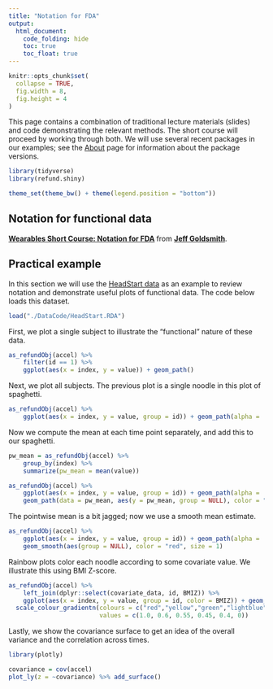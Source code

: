 ```yaml
---
title: "Notation for FDA"
output:
  html_document: 
    code_folding: hide
    toc: true
    toc_float: true
---
```


```r
knitr::opts_chunk$set(
  collapse = TRUE,
  fig.width = 8,
  fig.height = 4
)
```

This page contains a combination of traditional lecture materials (slides) and code demonstrating the relevant methods. The short course will proceed by working through both. We will use several recent packages in our examples; see the [About](./About.html) page for information about the package versions.

```r

library(tidyverse)
library(refund.shiny)

theme_set(theme_bw() + theme(legend.position = "bottom"))
```

## Notation for functional data

<script async class="speakerdeck-embed" data-id="22db63f1cf324ec6b998c631191af6ed" data-ratio="1.33333333333333" src="//speakerdeck.com/assets/embed.js"></script>
<div style="margin-bottom:5px"> <strong> <a href="https://speakerdeck.com/jeffgoldsmith/short-course-notation" title="Wearables Short Course: Notation for FDA" target="_blank">Wearables Short Course: Notation for FDA</a> </strong> from <strong><a href="https://speakerdeck.com/jeffgoldsmith" target="_blank">Jeff Goldsmith</a></strong>. </div>

## Practical example

In this section we will use the [HeadStart data](./Data.html) as an example to review notation and demonstrate useful plots of functional data. The code below loads this dataset.

```r

load("./DataCode/HeadStart.RDA")

```

First, we plot a single subject to illustrate the "functional" nature of these data. 

```r

as_refundObj(accel) %>% 
	filter(id == 1) %>%
	ggplot(aes(x = index, y = value)) + geom_path()

```

Next, we plot all subjects. The previous plot is a single noodle in this plot of spaghetti.

```r

as_refundObj(accel) %>% 
	ggplot(aes(x = index, y = value, group = id)) + geom_path(alpha = .1)

```

Now we compute the mean at each time point separately, and add this to our spaghetti. 

```r

pw_mean = as_refundObj(accel) %>%
	group_by(index) %>%
	summarize(pw_mean = mean(value))

as_refundObj(accel) %>% 
	ggplot(aes(x = index, y = value, group = id)) + geom_path(alpha = .1) +
	geom_path(data = pw_mean, aes(y = pw_mean, group = NULL), color = "red", size = 1)

```

The pointwise mean is a bit jagged; now we use a smooth mean estimate.

```r

as_refundObj(accel) %>% 
	ggplot(aes(x = index, y = value, group = id)) + geom_path(alpha = .1) +
	geom_smooth(aes(group = NULL), color = "red", size = 1) 

```

Rainbow plots color each noodle according to some covariate value. We illustrate this using BMI Z-score. 

```r

as_refundObj(accel) %>% 
	left_join(dplyr::select(covariate_data, id, BMIZ)) %>%
	ggplot(aes(x = index, y = value, group = id, color = BMIZ)) + geom_path(alpha = .5) + 
  scale_colour_gradientn(colours = c("red","yellow","green","lightblue","darkblue"),
                         values = c(1.0, 0.6, 0.55, 0.45, 0.4, 0))

```

Lastly, we show the covariance surface to get an idea of the overall variance and the correlation across times. 

```r

library(plotly)

covariance = cov(accel)
plot_ly(z = ~covariance) %>% add_surface()

```
